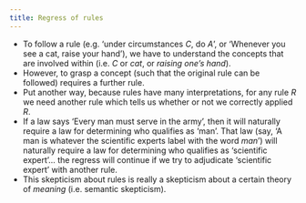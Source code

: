 ```yaml
---
title: Regress of rules
---
```



- To follow a rule (e.g. 'under circumstances $C$, do $A$', or 'Whenever you see a cat, raise your hand'), we have to understand the concepts that are involved within (i.e. $C$ or *cat*, or *raising one's hand*).
- However, to grasp a concept (such that the original rule can be followed) requires a further rule.
- Put another way, because rules have many interpretations, for any rule $R$ we need another rule which tells us whether or not we correctly applied $R$.
- If a law says 'Every man must serve in the army', then it will naturally require a law for determining who qualifies as 'man'. That law (say, 'A man is whatever the scientific experts label with the word *man*') will naturally require a law for determining who qualifies as 'scientific expert'... the regress will continue if we try to adjudicate 'scientific expert' with another rule.
- This skepticism about rules is really a skepticism about a certain theory of *meaning* (i.e. semantic skepticism).
